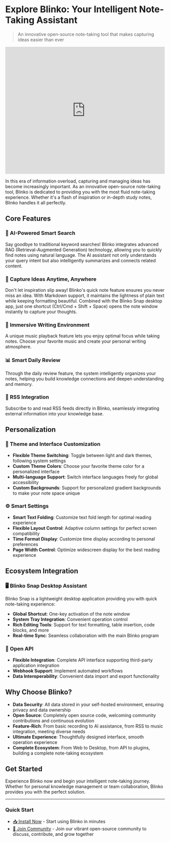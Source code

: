 # Explore Blinko: Your Intelligent Note-Taking Assistant

> An innovative open-source note-taking tool that makes capturing ideas easier than ever

<iframe 
    width="100%" 
    height="400" 
    src="https://www.youtube.com/watch?v=W4QVu_BTGcw" 
    frameborder="0" 
    allow="accelerometer; autoplay; clipboard-write; encrypted-media; gyroscope; picture-in-picture" 
    allowfullscreen>
</iframe>

In this era of information overload, capturing and managing ideas has become increasingly important. As an innovative open-source note-taking tool, Blinko is dedicated to providing you with the most fluid note-taking experience. Whether it's a flash of inspiration or in-depth study notes, Blinko handles it all perfectly.

## Core Features

### 🤖 AI-Powered Smart Search

Say goodbye to traditional keyword searches! Blinko integrates advanced RAG (Retrieval-Augmented Generation) technology, allowing you to quickly find notes using natural language. The AI assistant not only understands your query intent but also intelligently summarizes and connects related content.

### 📱 Capture Ideas Anytime, Anywhere

Don't let inspiration slip away! Blinko's quick note feature ensures you never miss an idea. With Markdown support, it maintains the lightness of plain text while keeping formatting beautiful. Combined with the Blinko Snap desktop app, just one shortcut (Ctrl/Cmd + Shift + Space) opens the note window instantly to capture your thoughts.

### 🎵 Immersive Writing Environment

A unique music playback feature lets you enjoy optimal focus while taking notes. Choose your favorite music and create your personal writing atmosphere.

### 📊 Smart Daily Review

Through the daily review feature, the system intelligently organizes your notes, helping you build knowledge connections and deepen understanding and memory.

### 📰 RSS Integration

Subscribe to and read RSS feeds directly in Blinko, seamlessly integrating external information into your knowledge base.

## Personalization

### 🎨 Theme and Interface Customization

* **Flexible Theme Switching**: Toggle between light and dark themes, following system settings
* **Custom Theme Colors**: Choose your favorite theme color for a personalized interface
* **Multi-language Support**: Switch interface languages freely for global accessibility
* **Custom Backgrounds**: Support for personalized gradient backgrounds to make your note space unique

### ⚙️ Smart Settings

* **Smart Text Folding**: Customize text fold length for optimal reading experience
* **Flexible Layout Control**: Adaptive column settings for perfect screen compatibility
* **Time Format Display**: Customize time display according to personal preferences
* **Page Width Control**: Optimize widescreen display for the best reading experience

## Ecosystem Integration

### 🖥️ Blinko Snap Desktop Assistant

Blinko Snap is a lightweight desktop application providing you with quick note-taking experience:

* **Global Shortcut**: One-key activation of the note window
* **System Tray Integration**: Convenient operation control
* **Rich Editing Tools**: Support for text formatting, table insertion, code blocks, and more
* **Real-time Sync**: Seamless collaboration with the main Blinko program

### 🔄 Open API

* **Flexible Integration**: Complete API interface supporting third-party application integration
* **Webhook Support**: Implement automated workflows
* **Data Interoperability**: Convenient data import and export functionality

## Why Choose Blinko?

* **Data Security**: All data stored in your self-hosted environment, ensuring privacy and data ownership
* **Open Source**: Completely open source code, welcoming community contributions and continuous evolution
* **Feature-Rich**: From basic recording to AI assistance, from RSS to music integration, meeting diverse needs
* **Ultimate Experience**: Thoughtfully designed interface, smooth operation experience
* **Complete Ecosystem**: From Web to Desktop, from API to plugins, building a complete note-taking ecosystem

## Get Started

Experience Blinko now and begin your intelligent note-taking journey. Whether for personal knowledge management or team collaboration, Blinko provides you with the perfect solution.

---

### Quick Start

* [📥 Install Now](/install) - Start using Blinko in minutes
* [👥 Join Community](/community) - Join our vibrant open-source community to discuss, contribute, and grow together
